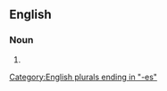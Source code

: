 ==English==

===Noun===
{{head|en|noun plural form}}

# {{plural of|annulus|lang=en}}

[[Category:English plurals ending in "-es"]]